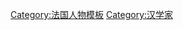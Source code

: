 {{Navbox
|name      = 法国汉学家
|title     = 法国[[汉学家]]
|listclass = hlist

|group1    = 1900年前
|list1     = 
* [[黃嘉略|黃日昇]] (1679-1716)
* [[傅尔蒙]] (1683–1745)
* [[儒莲]] (1797-1873)
* [[顾赛芬]] (1835-1919)
* [[沙畹]] (1865-1918)
* {{tsl|en|George Soulié de Morant|蘇理耶|蘇理耶}} (1878-1955)

|group2    = 1900年后
|list2     = 
* [[伯希和]] (1878-1945)
* [[亨利·馬伯樂|马伯乐]] (1883-1945)
* [[葛兰言]] (1884-1940)
* [[勒內·格魯塞]] (1885-1952)
* [[戴密微]] (1894-1979)
* [[白乐日]] (1905-1963)

|group3    = 当代
|list3     = 
* [[谢和耐]] (1921-2018)
* {{tsl|fr|Léon Vandermeersch|汪德迈|汪德迈}} (1928-2021)
* {{tsl|fr|Jacques Pimpaneau|班文干}} (1934-)
* {{tsl|fr|Pierre-Étienne Will|魏丕信}} (1944-)
* {{tsl|fr|Jean Levi|乐唯}} (1948-)
* {{tsl|fr|Jean-Philippe Béja|白夏 (汉学家)|白夏}} (1949-)
* [[白乐桑]] (1950-)
* {{tsl|fr|José Frèches|若泽·弗雷什}} (1950-)
* [[弗朗索瓦·于连]] (1951-)
* {{tsl|fr|Marie Holzman|侯芷明}} (1952-)
* [[程艾兰]] (1955-)

|below     = [[法國遠東學院]]
}}<noinclude>
[[Category:法国人物模板]]
[[Category:汉学家]]

</noinclude>